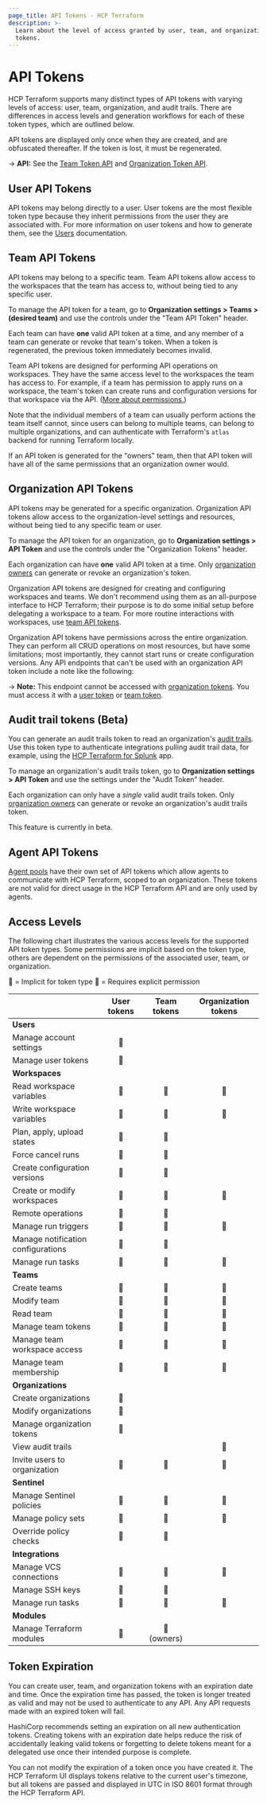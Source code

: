 ```yaml
---
page_title: API Tokens - HCP Terraform
description: >-
  Learn about the level of access granted by user, team, and organization API
  tokens.
---
```


# API Tokens

HCP Terraform supports many distinct types of API tokens with varying levels of access: user, team, organization, and audit trails. There are differences in access levels and generation workflows for each of these token types, which are outlined below.

API tokens are displayed only once when they are created, and are obfuscated thereafter. If the token is lost, it must be regenerated.

-> **API:** See the [Team Token API](/terraform/cloud-docs/api-docs/team-tokens) and [Organization Token API](/terraform/cloud-docs/api-docs/organization-tokens).

## User API Tokens

API tokens may belong directly to a user. User tokens are the most flexible token type because they inherit permissions from the user they are associated with. For more information on user tokens and how to generate them, see the [Users](/terraform/cloud-docs/users-teams-organizations/users#api-tokens) documentation.

## Team API Tokens

API tokens may belong to a specific team. Team API tokens allow access to the workspaces that the team has access to, without being tied to any specific user.

To manage the API token for a team, go to **Organization settings > Teams > (desired team)** and use the controls under the "Team API Token" header.

Each team can have **one** valid API token at a time, and any member of a team can generate or revoke that team's token. When a token is regenerated, the previous token immediately becomes invalid.

Team API tokens are designed for performing API operations on workspaces. They have the same access level to the workspaces the team has access to. For example, if a team has permission to apply runs on a workspace, the team's token can create runs and configuration versions for that workspace via the API. ([More about permissions.](/terraform/cloud-docs/users-teams-organizations/permissions))

[permissions-citation]: #intentionally-unused---keep-for-maintainers

Note that the individual members of a team can usually perform actions the team itself cannot, since users can belong to multiple teams, can belong to multiple organizations, and can authenticate with Terraform's `atlas` backend for running Terraform locally.

If an API token is generated for the "owners" team, then that API token will have all of the same permissions that an organization owner would.

## Organization API Tokens

API tokens may be generated for a specific organization. Organization API tokens allow access to the organization-level settings and resources, without being tied to any specific team or user.

To manage the API token for an organization, go to **Organization settings > API Token** and use the controls under the "Organization Tokens" header.

Each organization can have **one** valid API token at a time. Only [organization owners](/terraform/cloud-docs/users-teams-organizations/teams#the-owners-team) can generate or revoke an organization's token.

[permissions-citation]: #intentionally-unused---keep-for-maintainers

Organization API tokens are designed for creating and configuring workspaces and teams. We don't recommend using them as an all-purpose interface to HCP Terraform; their purpose is to do some initial setup before delegating a workspace to a team. For more routine interactions with workspaces, use [team API tokens](#team-api-tokens).

Organization API tokens have permissions across the entire organization. They can perform all CRUD operations on most resources, but have some limitations; most importantly, they cannot start runs or create configuration versions. Any API endpoints that can't be used with an organization API token include a note like the following:

-> **Note:** This endpoint cannot be accessed with [organization tokens](#organization-api-tokens). You must access it with a [user token](/terraform/cloud-docs/users-teams-organizations/users#api-tokens) or [team token](#team-api-tokens).

## Audit trail tokens (Beta)

You can generate an audit trails token to read an organization's [audit trails](/terraform/cloud-docs/api-docs/audit-trails). Use this token type to authenticate integrations pulling audit trail data, for example, using the [HCP Terraform for Splunk](/terraform/cloud-docs/integrations/splunk) app.

To manage an organization's audit trails token, go to **Organization settings > API Token** and use the settings under the "Audit Token" header.

Each organization can only have a _single_ valid audit trails token. Only [organization owners](/terraform/cloud-docs/users-teams-organizations/teams#the-owners-team) can generate or revoke an organization's audit trails token.

This feature is currently in beta.

[permissions-citation]: #intentionally-unused---keep-for-maintainers

## Agent API Tokens

[Agent pools](/terraform/cloud-docs/agents) have their own set of API tokens which allow agents to communicate with HCP Terraform, scoped to an organization. These tokens are not valid for direct usage in the HCP Terraform API and are only used by agents.

## Access Levels

The following chart illustrates the various access levels for the supported API token types. Some permissions are implicit based on the token type, others are dependent on the permissions of the associated user, team, or organization.

🔵 = Implicit for token type 🔶 = Requires explicit permission

|                                    | User tokens | Team tokens | Organization tokens |
| ---------------------------------- | :---------: | :---------: | :-----------------: |
| **Users**                          |             |             |                     |
| Manage account settings            |      🔵     |             |                     |
| Manage user tokens                 |      🔵     |             |                     |
| **Workspaces**                     |             |             |                     |
| Read workspace variables           |      🔶     |      🔶     |          🔵         |
| Write workspace variables          |      🔶     |      🔶     |          🔵         |
| Plan, apply, upload states         |      🔶     |      🔶     |                     |
| Force cancel runs                  |      🔶     |      🔶     |                     |
| Create configuration versions      |      🔶     |      🔶     |                     |
| Create or modify workspaces        |      🔶     |      🔶     |          🔵         |
| Remote operations                  |      🔶     |      🔶     |                     |
| Manage run triggers                |      🔶     |      🔶     |          🔵         |
| Manage notification configurations |      🔶     |      🔶     |                     |
| Manage run tasks                   |      🔶     |      🔶     |          🔵          |
| **Teams**                          |             |             |                     |
| Create teams                       |      🔶     |      🔶     |          🔵         |
| Modify team                        |      🔶     |      🔶     |          🔵         |
| Read team                          |      🔶     |      🔶     |          🔵         |
| Manage team tokens                 |      🔶     |      🔵     |          🔵         |
| Manage team workspace access       |      🔶     |      🔶     |          🔵         |
| Manage team membership             |      🔶     |      🔶     |          🔵         |
| **Organizations**                  |             |             |                     |
| Create organizations               |      🔵     |             |                     |
| Modify organizations               |      🔶     |             |                     |
| Manage organization tokens         |      🔶     |             |                     |
| View audit trails                  |             |             |          🔵         |
| Invite users to organization       |      🔶     |      🔶     |          🔵         |
| **Sentinel**                       |             |             |                     |
| Manage Sentinel policies           |      🔶     |      🔶     |          🔵         |
| Manage policy sets                 |      🔶     |      🔶     |          🔵         |
| Override policy checks             |      🔶     |      🔶     |                     |
| **Integrations**                   |             |             |                     |
| Manage VCS connections             |      🔶     |      🔶     |          🔵         |
| Manage SSH keys                    |      🔶     |      🔶     |                     |
| Manage run tasks                   |      🔶     |      🔶     |          🔵          |
| **Modules**                        |             |             |                     |
| Manage Terraform modules           |      🔶     | 🔵 (owners) |                     |

## Token Expiration

You can create user, team, and organization tokens with an expiration date and time. Once the expiration time has passed, the token is longer treated as valid and may not be used to authenticate to any API. Any API requests made with an expired token will fail.

HashiCorp recommends setting an expiration on all new authentication tokens. Creating tokens with an expiration date helps reduce the risk of accidentally leaking valid tokens or forgetting to delete tokens meant for a delegated use once their intended purpose is complete.

You can not modify the expiration of a token once you have created it. The HCP Terraform UI displays tokens relative to the current user's timezone, but all tokens are passed and displayed in UTC in ISO 8601 format through the HCP Terraform API.

